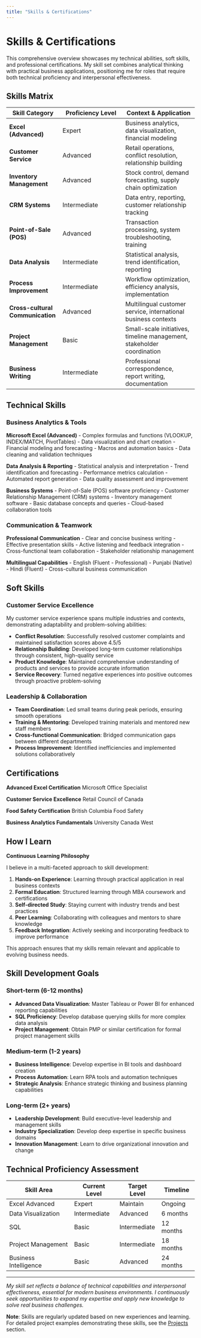 ---
title: "Skills & Certifications"
---

# Skills & Certifications

This comprehensive overview showcases my technical abilities, soft skills, and professional certifications. My skill set combines analytical thinking with practical business applications, positioning me for roles that require both technical proficiency and interpersonal effectiveness.

## Skills Matrix

| Skill Category | Proficiency Level | Context & Application |
|----------------|-------------------|----------------------|
| **Excel (Advanced)** | Expert | Business analytics, data visualization, financial modeling |
| **Customer Service** | Advanced | Retail operations, conflict resolution, relationship building |
| **Inventory Management** | Advanced | Stock control, demand forecasting, supply chain optimization |
| **CRM Systems** | Intermediate | Data entry, reporting, customer relationship tracking |
| **Point-of-Sale (POS)** | Advanced | Transaction processing, system troubleshooting, training |
| **Data Analysis** | Intermediate | Statistical analysis, trend identification, reporting |
| **Process Improvement** | Intermediate | Workflow optimization, efficiency analysis, implementation |
| **Cross-cultural Communication** | Advanced | Multilingual customer service, international business contexts |
| **Project Management** | Basic | Small-scale initiatives, timeline management, stakeholder coordination |
| **Business Writing** | Intermediate | Professional correspondence, report writing, documentation |

## Technical Skills

### Business Analytics & Tools

::: {.card}
**Microsoft Excel (Advanced)**
- Complex formulas and functions (VLOOKUP, INDEX/MATCH, PivotTables)
- Data visualization and chart creation
- Financial modeling and forecasting
- Macros and automation basics
- Data cleaning and validation techniques
:::

::: {.card}
**Data Analysis & Reporting**
- Statistical analysis and interpretation
- Trend identification and forecasting
- Performance metrics calculation
- Automated report generation
- Data quality assessment and improvement
:::

::: {.card}
**Business Systems**
- Point-of-Sale (POS) software proficiency
- Customer Relationship Management (CRM) systems
- Inventory management software
- Basic database concepts and queries
- Cloud-based collaboration tools
:::

### Communication & Teamwork

::: {.card}
**Professional Communication**
- Clear and concise business writing
- Effective presentation skills
- Active listening and feedback integration
- Cross-functional team collaboration
- Stakeholder relationship management
:::

::: {.card}
**Multilingual Capabilities**
- English (Fluent - Professional)
- Punjabi (Native)
- Hindi (Fluent)
- Cross-cultural business communication
:::

## Soft Skills

### Customer Service Excellence

My customer service experience spans multiple industries and contexts, demonstrating adaptability and problem-solving abilities:

- **Conflict Resolution**: Successfully resolved customer complaints and maintained satisfaction scores above 4.5/5
- **Relationship Building**: Developed long-term customer relationships through consistent, high-quality service
- **Product Knowledge**: Maintained comprehensive understanding of products and services to provide accurate information
- **Service Recovery**: Turned negative experiences into positive outcomes through proactive problem-solving

### Leadership & Collaboration

- **Team Coordination**: Led small teams during peak periods, ensuring smooth operations
- **Training & Mentoring**: Developed training materials and mentored new staff members
- **Cross-functional Communication**: Bridged communication gaps between different departments
- **Process Improvement**: Identified inefficiencies and implemented solutions collaboratively

## Certifications

::: {.badge .badge-certification}
**Advanced Excel Certification**
Microsoft Office Specialist
:::

::: {.badge .badge-certification}
**Customer Service Excellence**
Retail Council of Canada
:::

::: {.badge .badge-certification}
**Food Safety Certification**
British Columbia Food Safety
:::

::: {.badge .badge-certification}
**Business Analytics Fundamentals**
University Canada West
:::

## How I Learn

::: {.callout-tip}
**Continuous Learning Philosophy**

I believe in a multi-faceted approach to skill development:

1. **Hands-on Experience**: Learning through practical application in real business contexts
2. **Formal Education**: Structured learning through MBA coursework and certifications
3. **Self-directed Study**: Staying current with industry trends and best practices
4. **Peer Learning**: Collaborating with colleagues and mentors to share knowledge
5. **Feedback Integration**: Actively seeking and incorporating feedback to improve performance

This approach ensures that my skills remain relevant and applicable to evolving business needs.
:::

## Skill Development Goals

### Short-term (6-12 months)
- **Advanced Data Visualization**: Master Tableau or Power BI for enhanced reporting capabilities
- **SQL Proficiency**: Develop database querying skills for more complex data analysis
- **Project Management**: Obtain PMP or similar certification for formal project management skills

### Medium-term (1-2 years)
- **Business Intelligence**: Develop expertise in BI tools and dashboard creation
- **Process Automation**: Learn RPA tools and automation techniques
- **Strategic Analysis**: Enhance strategic thinking and business planning capabilities

### Long-term (2+ years)
- **Leadership Development**: Build executive-level leadership and management skills
- **Industry Specialization**: Develop deep expertise in specific business domains
- **Innovation Management**: Learn to drive organizational innovation and change

## Technical Proficiency Assessment

| Skill Area | Current Level | Target Level | Timeline |
|------------|---------------|--------------|----------|
| Excel Advanced | Expert | Maintain | Ongoing |
| Data Visualization | Intermediate | Advanced | 6 months |
| SQL | Basic | Intermediate | 12 months |
| Project Management | Basic | Intermediate | 18 months |
| Business Intelligence | Basic | Advanced | 24 months |

---

*My skill set reflects a balance of technical capabilities and interpersonal effectiveness, essential for modern business environments. I continuously seek opportunities to expand my expertise and apply new knowledge to solve real business challenges.*

::: {.callout-note}
**Note**: Skills are regularly updated based on new experiences and learning. For detailed project examples demonstrating these skills, see the [Projects](projects.qmd) section.
:::
